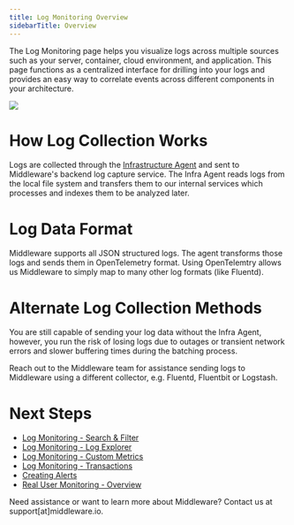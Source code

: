 ```yaml
---
title: Log Monitoring Overview
sidebarTitle: Overview
---
```


The Log Monitoring page helps you visualize logs across multiple sources such as your server, container, cloud environment, and application. This page functions as a centralized interface for drilling into your logs and provides an easy way to correlate events across different components in your architecture.

![](https://lh7-us.googleusercontent.com/MTfp-__IJ_ZHa7TjkDSLpqRumI9z7VEr2TT34N3sK8pn7P9nYtI5BoSeSFzbjgJ_i1Yp3qZaGaNt_TEjgUVMOXRdR1U7qAh6w8UH6m0zD-EO7IY9NI9pXzYJ-26j0c4m5nDLb18soBN00MXivDXzrH4)

# How Log Collection Works

Logs are collected through the [Infrastructure Agent]() and sent to Middleware's backend log capture service. The Infra Agent reads logs from the local file system and transfers them to our internal services which processes and indexes them to be analyzed later.

# Log Data Format

Middleware supports all JSON structured logs. The agent transforms those logs and sends them in OpenTelemetry format. Using OpenTelemtry allows us Middleware to simply map to many other log formats (like Fluentd).

# Alternate Log Collection Methods

You are still capable of sending your log data without the Infra Agent, however, you run the risk of losing logs due to outages or transient network errors and slower buffering times during the batching process.

<Note> Reach out to the Middleware team for assistance sending logs to Middleware using a different collector, e.g. Fluentd, Fluentbit or Logstash.</Note>

# Next Steps

- [Log Monitoring - Search & Filter]()
- [Log Monitoring - Log Explorer]()
- [Log Monitoring - Custom Metrics]()
- [Log Monitoring - Transactions]()
- [Creating Alerts]()
- [Real User Monitoring - Overview]()

<Note> Need assistance or want to learn more about Middleware? Contact us at support[at]middleware.io. </Note>